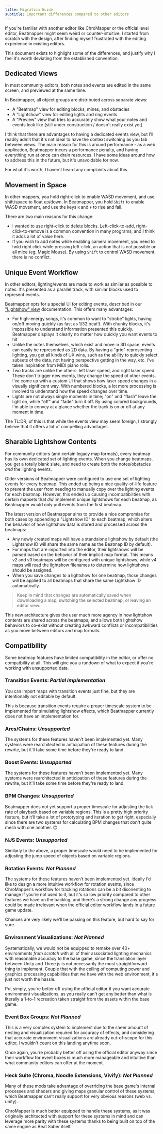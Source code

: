 ```yaml
---
title: Migration Guide
subtitle: Important differences compared to other editors
---
```


If you're familiar with another editor like ChroMapper or the official level editor, Beatmapper might seem weird or counter-intuitive. 
I started from scratch with the design, after finding myself frustrated with the editing experience in existing editors.

This document exists to highlight some of the differences, and justify why I feel it's worth deviating from the established convention.

## Dedicated Views

In most community editors, both notes and events are edited in the same screen, and previewed at the same time. 

In Beatmapper, all object groups are distributed across separate views:

- A "Beatmap" view for editing blocks, mines, and obstacles
- A "Lightshow" view for editing lights and ring events
- A "Preview" view that tries to accurately show what your notes and events look like (still under construction / doesn't really exist yet)

I think that there are advantages to having a dedicated events view, but I'll readily admit that it's not ideal to have the context switching as you tab between views. 
The main reason for this is around performance - as a web application, Beatmapper incurs a performance penalty, and having everything run at once can drain resources. 
I have some ideas around how to address this in the future, but it's unavoidable for now.

For what it's worth, I haven't heard any complaints about this.

## Movement in Space

In other mappers, you hold right-click to enable WASD movement, and use shift/space to float up/down. In Beatmapper, you hold `Shift` to enable WASD movement, and use the keys `R` and `F` to rise and fall.

There are two main reasons for this change:

- I wanted to use right-click to delete blocks. Left-click-to-add, right-click-to-remove is a common convention in many programs, and I think it adds a lot of value here.
- If you wish to add notes while enabling camera movement, you need to hold right click while pressing left-click, an action that is not possible on all mice (eg. Magic Mouse). 
By using `Shift` to control WASD movement, there is no conflict.

## Unique Event Workflow

In other editors, lighting/events are made to work as similar as possible to notes. It's presented as a parallel track, with similar blocks used to represent events.

Beatmapper opts for a special UI for editing events, described in our ["Lightshow" view](/docs/events-view) documentation. This offers many advantages:

- For high-energy songs, it's common to want to "strobe" lights, having on/off moving quickly (as fast as 1/32 beat!). With chunky blocks, it's impossible to understand information presented this quickly. Beatmapper displays it clearly no matter how quickly you want events to hit
- Unlike the notes themselves, which exist and move in 3D space, events can easily be represented as 2D data. By having a "grid" representing lighting, you get all kinds of UX wins, such as the ability to quickly select subsets of the data, not having perspective getting in the way, etc. I've taken inspiration from MIDI piano rolls.
- Two tracks are unlike the others: left laser speed, and right laser speed. These don't trigger new events, they change the speed of other events. I've come up with a custom UI that shows how laser speed changes in a visually significant way. With numbered blocks, a lot more processing is involved to understand how the speed changes over time.
- Lights are not always single moments in time; "on" and "flash" leave the light on, while "off" and "fade" turn it off. By using colored backgrounds, I'm able to convey at a glance whether the track is on or off at any moment in time.

The TL:DR; of this is that while the events view may seem foreign, I strongly believe that it offers a lot of compelling advantages.

## Sharable Lightshow Contents

For community editors (and certain legacy map formats), every beatmap has its own dedicated set of lighting events. 
When you change beatmaps, you get a totally blank slate, and need to create both the notes/obstacles _and_ the lighting events.

Older versions of Beatmapper were configured to use one set of lighting events for every beatmap. 
This ended up being a nice quality-of-life feature to prevent the user from needing to manually copy over the lighting events for each beatmap.
However, this ended up causing incompatibilities with certain mapsets that *did* implement unique lightshows for each beatmap, 
as Beatmapper would only pull events from the first beatmap.

The latest version of Beatmapper aims to provide a nice compromise for both cases by appending a "Lightshow ID" to each beatmap, 
which alters the behavior of how lightshow data is stored and processed across the beatmaps:

- Any newly created maps will have a standalone lightshow by default (the Lightshow ID will share the same name as the Beatmap ID by default).
- For maps that are imported into the editor, their lightshows will be parsed based on the behavior of their implicit map format.
  This means v2 and v3 beatmaps will be configured with unique lightshows, while v4 maps will read the lightshow filenames to determine how lightshows should be assigned.
- When you save changes to a lightshow for one beatmap, those changes will be applied to all beatmaps that share the same Lightshow ID automatically.

> Keep in mind that changes are automatically saved when downloading a map, switching the selected beatmap, or leaving an editor view.

This new architecture gives the user much more agency in how lightshow contents are shared across the beatmaps, 
and allows both lightshow behaviors to co-exist without creating awkward conflicts or incompatibilities as you move between editors and map formats.

## Compatibility

Some beatmap features have limited compatibility in the editor, or offer no compatbility at all. This will give you a rundown of what to expect if you're working with unsupported data.

### Transition Events: *Partial Implementation*

You can import maps with transition events just fine, but they are intentionally not editable by default.

This is because transition events require a proper timescale system to be implemented for simulating lightshow effects, which Beatmapper currently does not have an implementation for.

### Arcs/Chains: *Unsupported*

The systems for these features haven't been implemented yet. 
Many systems were rearchitected in anticipation of these features during the rewrite, but it'll take some time before they're ready to land.

### Boost Events: *Unsupported*

The systems for these features haven't been implemented yet. 
Many systems were rearchitected in anticipation of these features during the rewrite, but it'll take some time before they're ready to land.

### BPM Changes: *Unsupported*

Beatmapper does not yet support a proper timescale for adjusting the tick rate of playback based on variable regions. 
This is a pretty high priority feature, but it'll take a lot of prototyping and iteration to get right, 
especially since there are two systems for calculating BPM changes that don't quite mesh with one another. 🙃

### NJS Events: *Unsupported*

Similarly to the above, a proper timescale would need to be implemented for adjusting the jump speed of objects based on variable regions. 

### Rotation Events: *Not Planned*

The systems for these features haven't been implemented yet. 
Ideally I'd like to design a more intuitive workflow for rotation events, since ChroMapper's workflow for tracking rotations can be a bit disorienting to manage if you're not used to it, 
but it's so low priority compared to other features we have on the backlog, and there's a strong change any progress could be made irrelevant when the official editor workflow lands in a future game update.

Chances are very likely we'll be passing on this feature, but hard to say for sure.

### Environment Visualizations: *Not Planned*

Systematically, we would not be equipped to remake over 40+ environments *from scratch* with all of their associated lighting mechanics with reasonable accuracy to the base game, 
since the translation layer between Unity and Three.js is not necessarily the most straightforward thing to implement.
Couple that with the ceiling of computing power and graphics processing capabilities that we have with the web environment, it's just not worth the hassle.

Put simply, you're better off using the official editor if you want accurate environment visualizations, 
as you really can't get any better than what is literally a 1-to-1 recreation taken straight from the assets within the base game.

### Event Box Groups: *Not Planned*

This is a very complex system to implement due to the sheer amount of nesting and visualization required for accuracy of effects, 
and considering that accurate environment visualizations are already out-of-scope for this editor, I wouldn't count on this landing anytime soon.

Once again, you're probably better off using the official editor anyway since their workflow for event boxes is much more manageable and intuitive than what community editors can offer at the moment.

### Heck Suite (Chroma, Noodle Extensions, Vivify): *Not Planned*

Many of these mods take advantage of overriding the base game's internal processes and shaders and giving maps granular control of these systems, 
which Beatmapper can't really support for very obvious reasons (web vs. unity).

ChroMapper is much better equipped to handle these systems, 
as it was originally architected with support for these systems in mind and can leverage more parity with these systems thanks to being built on top of the same engine as Beat Saber itself.